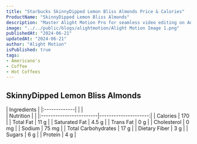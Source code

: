 ```yaml
---
title: "Starbucks SkinnyDipped Lemon Bliss Almonds Price & Calories"
ProductName: "SkinnyDipped Lemon Bliss Almonds" 
description: "Master Alight Motion Pro for seamless video editing on Android, iOS, and Tablets with our ultimate guide, unlocking advanced features and elevating your skills in 2024!"
image: "../../public/blogs/alightmotion/Alight Motion Image 1.png"
publishedAt: "2024-06-21"
updatedAt: "2024-06-21"
author: "Alight Motion"
isPublished: true
tags:
- Americano's
- Coffee
- Hot Coffees   
---
```


## SkinnyDipped Lemon Bliss Almonds 
  
<div className="tables-container">
  <div className="table-wrapper">
    | Ingredients  |
    |:-------------|
    |              |
  </div>
  <div className="table-wrapper">
    | Nutrition               |                      |  
    |:------------------------|---------------------:|
    | Calories                | 170                  |
    | Total Fat               | 11 g                 |
    | Saturated Fat           | 4.5 g                |
    | Trans Fat               | 0 g                  |
    | Cholesterol             | 0 mg                 |
    | Sodium                  | 75 mg                |
    | Total Carbohydrates     | 17 g                 |
    | Dietary Fiber           | 3 g                  |
    | Sugars                  | 6 g                  |
    | Protein                 | 4 g                  |
  </div>
</div>

<style jsx>{`
  .tables-container {
    display: flex;
    flex-direction: row;
    gap: 30px;
  }
  .table-wrapper {
    width: 500px; /* Adjust as needed */
  }
  @media (max-width: 768px) {
    .tables-container {
      flex-direction: column;
      gap: 0px; /* Adjust as needed */
    }
    .table-wrapper {
      width: 100%; /* Adjust as needed */
    }
  }
`}</style>
